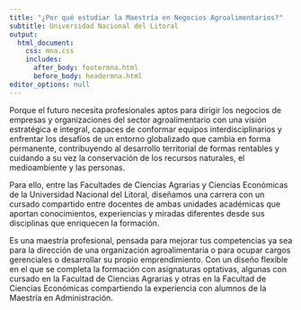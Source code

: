 ---
title: "¿Por qué estudiar la Maestría en Negocios Agroalimentarios?"
subtitle: Universidad Nacional del Litoral
output:
  html_document:
    css: mna.css
    includes:
      after_body: footermna.html
      before_body: headermna.html
editor_options: null
---

Porque el futuro necesita profesionales aptos para dirigir los negocios de empresas y organizaciones del sector agroalimentario con una visión estratégica e integral, capaces de conformar equipos interdisciplinarios y enfrentar los desafíos de un entorno globalizado que cambia en forma permanente, contribuyendo al desarrollo territorial de formas rentables y cuidando a su vez la conservación de los recursos naturales, el medioambiente y las personas.

Para ello, entre las Facultades de Ciencias Agrarias y Ciencias Económicas de la Universidad Nacional del Litoral, diseñamos una carrera con un cursado compartido entre docentes de ambas unidades académicas que aportan conocimientos, experiencias y miradas diferentes desde sus disciplinas que enriquecen la formación.

Es una maestría profesional, pensada para mejorar tus competencias ya sea para la dirección de una organización agroalimentaria o para ocupar cargos gerenciales o desarrollar su propio emprendimiento. Con un diseño flexible en el que se completa la formación con asignaturas optativas, algunas con cursado en la Facultad de Ciencias Agrarias y otras en la Facultad de Ciencias Económicas compartiendo la experiencia con alumnos de la Maestría en Administración.
